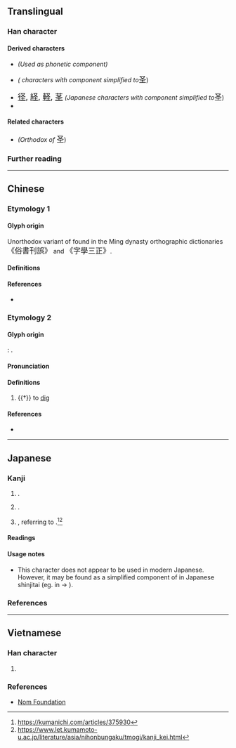 {{also|聖|巠}}
{{character info}}
==Translingual==
{{stroke order|strokes=5}}

===Han character===
{{Han char|rn=32|rad=土|as=02|sn=5|four=17104|canj=EG|ids=⿱又土}}

====Derived characters====
* {{l|mul|[[怪]], [[𡌪]]}} ''(Used as phonetic component)''
* {{l|mul|[[柽]], [[蛏]]}} ''({{w|Simplified Chinese}} characters with {{l|mul|聖}} component simplified to ''<big>圣</big>)
* <span style="font-size:large;" lang=ja>[[径#Translingual|径]], [[経#Translingual|経]], [[軽#Translingual|軽]], [[茎#Translingual|茎]]</span> ''(Japanese {{w|shinjitai}} characters with {{l|mul|巠}} component simplified to ''<big>圣</big>)
* {{l|mul|[[𠱅]], [[𢫞]], [[𣲾]], [[㹩]], [[𫔽]], [[𦙾]], [[䇈]], [[𫒔]], [[𭭬]], [[壡]], [[𠡍]], [[頚]], [[𫞬]]}}

====Related characters====
* {{l|mul|[[聖]]}} ''(Orthodox {{w|Traditional Chinese|traditional form}} of'' <big>圣</big>)

===Further reading===
{{Han ref|kx=0223.060|dkj=04873|dj=0455.050|hdz=10417.150|uh=5723}}

----

==Chinese==

===Etymology 1===

====Glyph origin====
Unorthodox variant of {{l|mul|聖}} found in the Ming dynasty orthographic dictionaries <big>《俗書刊誤》</big> and <big>《字學三正》</big>.

====Definitions====
{{zh-see|聖|sv}}

====References====
* {{R:twedu|C01605#34}}

===Etymology 2===
{{zh-forms}}

====Glyph origin====
{{Han etym}}
{{w|Shuowen Jiezi}}: {{Han compound|又|土|ls=ic}}.

====Pronunciation====
{{zh-pron
|m=kū
|mc=y
|oc=y
|ma=y
|cat=v
}}

====Definitions====
{{head|zh|Han character}}

# {{†}} to [[dig]]

====References====
* {{R:twedu|C01605}}

----

==Japanese==

===Kanji===
{{ja-kanji|grade=|rs=土02}}

# {{alt form|ja|聖}}.
# {{alt form|ja|経}}.
# {{lb|ja|Kumamoto|in parking spaces}} {{alt form|ja|軽}}, referring to {{m|ja|軽自動車}}.<ref>https://kumanichi.com/articles/375930</ref><ref>https://www.let.kumamoto-u.ac.jp/literature/asia/nihonbungaku/tmogi/kanji_kei.html</ref>

====Readings====
{{ja-readings
|goon=きょう<きやう
|kanon=けい
}}

====Usage notes====
* This character does not appear to be used in modern Japanese. However, it may be found as a simplified component of {{l|ja|巠}} in Japanese shinjitai (eg. in {{l|ja|經}} → {{l|ja|経}}).

===References===
<references />

----

==Vietnamese==

===Han character===
{{vi-readings|hanviet=thánh|nom=thánh|rs=土02}}

# {{rfdef|vi|sort=土02}}

===References===
* [http://nomfoundation.org/common/nom_details.php?codepoint=5723 Nom Foundation]